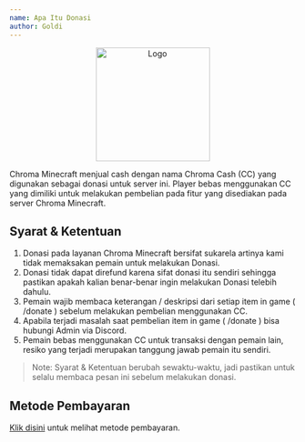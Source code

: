 ```yaml
---
name: Apa Itu Donasi
author: Goldi
---
```


<center>
  <img src='/img/logo.png' alt='Logo' width='200' />
</center>


Chroma Minecraft menjual cash dengan nama Chroma Cash (CC) yang digunakan sebagai
donasi untuk server ini. Player bebas menggunakan CC yang dimiliki untuk melakukan
pembelian pada fitur yang disediakan pada server Chroma Minecraft.

## Syarat & Ketentuan

1. Donasi pada layanan Chroma Minecraft bersifat sukarela artinya kami tidak memaksakan pemain untuk melakukan Donasi.
2. Donasi tidak dapat direfund karena sifat donasi itu sendiri sehingga pastikan apakah kalian benar-benar ingin melakukan Donasi telebih dahulu.
3. Pemain wajib membaca keterangan / deskripsi dari setiap item in game ( /donate ) sebelum melakukan pembelian menggunakan CC.
4. Apabila terjadi masalah saat pembelian item in game ( /donate ) bisa hubungi Admin via Discord.
5. Pemain bebas menggunakan CC untuk transaksi dengan pemain lain, resiko yang terjadi merupakan tanggung jawab pemain itu sendiri.

> Note: Syarat & Ketentuan berubah sewaktu-waktu, jadi pastikan untuk selalu membaca pesan ini sebelum melakukan donasi.

## Metode Pembayaran

[Klik disini](./donasi/metode-pembayaran) untuk melihat metode pembayaran.
